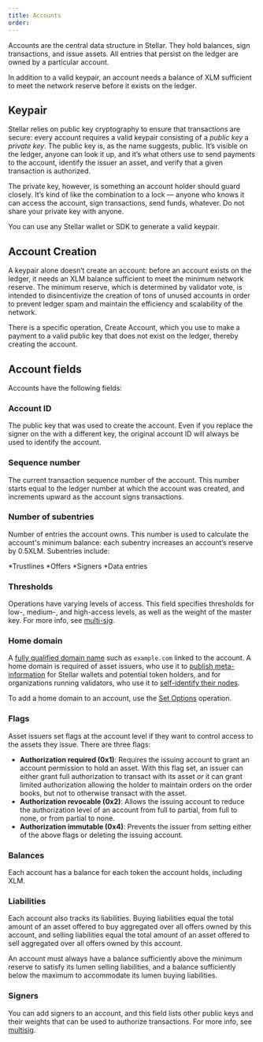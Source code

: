 ```yaml
---
title: Accounts
order:
---
```


Accounts are the central data structure in Stellar. They hold balances, sign transactions, and issue assets. All entries that persist on the ledger are owned by a particular account.

In addition to a valid keypair, an account needs a balance of XLM sufficient to meet the network reserve before it exists on the ledger.

## Keypair

Stellar relies on public key cryptography to ensure that transactions are secure: every account requires a valid keypair consisting of a _public key_ a _private key_. The public key is, as the name suggests, public. It’s visible on the ledger, anyone can look it up, and it’s what others use to send payments to the account, identify the issuer an asset, and verify that a given transaction is authorized.

The private key, however, is something an account holder should guard closely. It’s kind of like the combination to a lock — anyone who knows it can access the account, sign transactions, send funds, whatever. Do not share your private key with anyone.

You can use any Stellar wallet or SDK to generate a valid keypair.

## Account Creation

A keypair alone doesn’t create an account: before an account exists on the ledger, it needs an XLM balance sufficient to meet the minimum network reserve. The minimum reserve, which is determined by validator vote, is intended to disincentivize the creation of tons of unused accounts in order to prevent ledger spam and maintain the efficiency and scalability of the network.

There is a specific operation, Create Account, which you use to make a payment to a valid public key that does not exist on the ledger, thereby creating the account.

## Account fields

Accounts have the following fields:

### Account ID

The public key that was used to create the account. Even if you replace the signer on the with a different key, the original account ID will always be used to identify the account.

### Sequence number

The current transaction sequence number of the account. This number starts equal to the ledger number at which the account was created, and increments upward as the account signs transactions.

### Number of subentries

Number of entries the account owns. This number is used to calculate the account's minimum balance: each subentry increases an account’s reserve by 0.5XLM. Subentries include:

*Trustlines *Offers *Signers *Data entries

### Thresholds

Operations have varying levels of access. This field specifies thresholds for low-, medium-, and high-access levels, as well as the weight of the master key. For more info, see [multi-sig](./multisig.mdx).

### Home domain

A [fully qualified domain name](https://en.wikipedia.org/wiki/Fully_qualified_domain_name) such as `example.com` linked to the account. A home domain is required of asset issuers, who use it to [publish meta-information](issuing-assets/publishing-asset-info.mdx) for Stellar wallets and potential token holders, and for organizations running validators, who use it to [self-identify their nodes](https://github.com/stellar/stellar-protocol/blob/master/ecosystem/sep-0020.md).

To add a home domain to an account, use the [Set Options](../start/list-of-operations#set-options) operation.

### Flags

Asset issuers set flags at the account level if they want to control access to the assets they issue. There are three flags:

- **Authorization required (0x1)**: Requires the issuing account to grant an account permission to hold an asset.  With this flag set, an issuer can either grant full authorization to transact with its asset *or* it can grant limited authorization allowing the holder to maintain orders on the order books, but not to otherwise transact with the asset.  
- **Authorization revocable (0x2)**: Allows the issuing account to reduce the authorization level of an account from full to partial, from full to none, or from partial to none.
- **Authorization immutable (0x4)**: Prevents the issuer from setting either of the above flags or deleting the issuing account.

### Balances

Each account has a balance for each token the account holds, including XLM.

### Liabilities

Each account also tracks its liabilities. Buying liabilities equal the total amount of an asset offered to buy aggregated over all offers owned by this account, and selling liabilities equal the total amount of an asset offered to sell aggregated over all offers owned by this account.

An account must always have a balance sufficiently above the minimum reserve to satisfy its lumen selling liabilities, and a balance sufficiently below the maximum to accommodate its lumen buying liabilities.

### Signers

You can add signers to an account, and this field lists other public keys and their weights that can be used to authorize transactions. For more info, see [multisig](./multi-sig.mdx).
